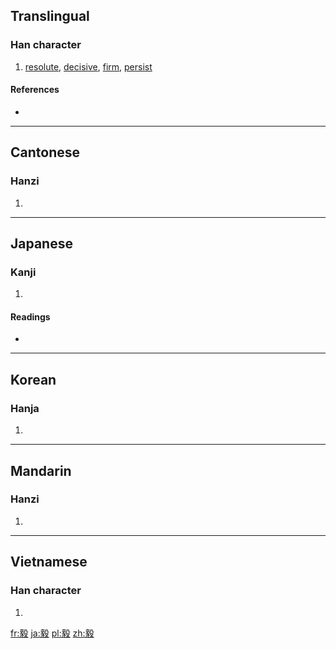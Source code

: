 ==Translingual==

===Han character===
{{Han char|rn=79|rad=殳|as=11|sn=15|four=0724<sub>7</sub>|canj=卜人竹弓水 (YOHNE)}}

# [[resolute]], [[decisive]], [[firm]], [[persist]]

====References====
* {{Han ref|kx=0587.140|dkj=16673|dj=0979.170|hdz=32165.050|uh=6BC5|ud=27589|bh=BCDD|bd=48349}}

----

==Cantonese==

===Hanzi===
{{yue-hanzi|jyut=|y=ngai6}}

# {{defn|Cantonese}}

----

==Japanese==

===Kanji===
{{ja-kanji|grade=|rs=殳11}}

# {{defn|Japanese}}

====Readings====
* {{ja-readings|on=[[き]] (ki), [[ぎ]] (gi)|kun=[[つよい]] (tsuyoi), [[たけし]] (takeshi)}}

----

==Korean==

===Hanja===
{{ko-hanja|hangeul=의|eumhun=|rv=ui|mr=ŭi|y=uy}}

# {{defn|Korean}}

----

==Mandarin==

===Hanzi===
{{cmn-hanzi|pin=[[yì]] ([[yi4]])|wg=i<sup>4</sup>}}

# {{defn|Mandarin}}

----

==Vietnamese==

===Han character===
{{vi-hantu|[[nghị]]}}

# {{defn|Vietnamese}}

[[fr:毅]]
[[ja:毅]]
[[pl:毅]]
[[zh:毅]]